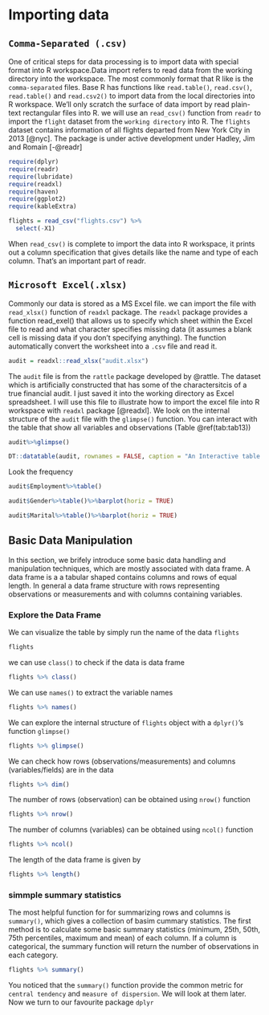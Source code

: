 
# Importing data

## `Comma-Separated (.csv)`
One of critical steps for data processing is to import data with special format into R workspace.Data import refers to read data from the working directory into the workspace. The most commonly format that R like is the `comma-separated` files. Base R has functions like `read.table()`, `read.csv()`, `read.table()` and `read.csv2()` to import data from the local directories into R workspace. We'll only scratch the surface of data import by read plain-text rectangular files into R. we will use an `read_csv()` function from `readr` to import the `flight` dataset from the `working directory` into R. The `flights` dataset contains information of all flights departed from New York City in 2013 [@nyc].  The package is under active development under Hadley, Jim and Romain [-@readr] 
 
```r
require(dplyr)
require(readr)
require(lubridate)
require(readxl)
require(haven)
require(ggplot2)
require(kableExtra)

```


```r
flights = read_csv("flights.csv") %>%
  select(-X1)
```
When `read_csv()` is complete to import the data into R workspace, it prints out a column specification that gives details like the name and type of each column. That's an important part of readr. 

## `Microsoft Excel(.xlsx)`
Commonly our data is stored as a MS Excel file. we can import the file with  `read_xlsx()` function of `readxl` package. The `readxl` package provides a function read_exel() that allows us to specify which sheet within the Excel file to read and what character specifies missing data (it assumes a blank cell is missing data if you don't specifying anything). The  function automatically convert the worksheet into a `.csv` file and read it.


```r
audit = readxl::read_xlsx("audit.xlsx")
```

The `audit` file is from the `rattle` package developed by @rattle. The dataset which is artificially constructed that has some of the charactersitcis of a true financial audit. I just saved it into the working directory as Excel spreadsheet. I will use this file to illustrate how to import the excel file into R workspace with `readxl` package [@readxl]. We look on the internal structure of the `audit` file with the `glimpse()` function. You can interact with the table that show all variables and observations (Table \@ref(tab:tab13))
```r
audit%>%glimpse()
```


```r
DT::datatable(audit, rownames = FALSE, caption = "An Interactive table showing the audit data")
```


Look the frequency
```r
audit$Employment%>%table()
```

```r
audit$Gender%>%table()%>%barplot(horiz = TRUE)

```

```r
audit$Marital%>%table()%>%barplot(horiz = TRUE)

```

## Basic Data Manipulation
In this section, we brifely introduce some basic data handling and manipulation techniques, which are mostly associated with data frame. A data frame is a a tabular shaped contains columns and rows of equal length. In general a data frame structure with rows representing observations or measurements and with columns containing variables. 

### Explore the Data Frame
We can visualize the table by simply run the name of the data `flights`
```r
flights
```

we can use `class()` to check if the data is data frame
```r
flights %>% class()
```

We can use `names()` to extract the variable names
```r
flights %>% names()
```

We can explore the internal structure of `flights` object with a `dplyr()`'s function `glimpse()`
```r
flights %>% glimpse()
```

We can check how rows (observations/measurements) and columns (variables/fields) are in the data
```r
flights %>% dim()
```

The number of rows (observation) can be obtained using `nrow()` function
```r
flights %>% nrow()
```

The number of columns (variables) can be obtained using `ncol()` function
```r
flights %>% ncol()
```

The length of the data frame is given by
```r

flights %>% length()

```

### simmple summary statistics
The most helpful function for for summarizing rows and columns is `summary()`, which gives a collection of basim cummary statistics. The first method is to calculate some basic summary statistics (minimum, 25th, 50th, 75th percentiles, maximum and mean) of each column. If a column is categorical, the summary function will return the number of observations in each category.


```r
flights %>% summary()
```

You noticed that the `summary()` function provide the common metric for `central tendency` and ` measure of dispersion`. We will look at them later.  Now we turn to our favourite package `dplyr`

```r
```
